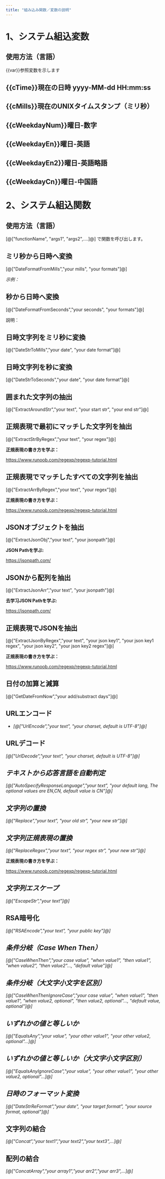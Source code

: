 ```yaml
---
title: "組み込み関数／変数の説明"
---
```


# 1、システム組込変数

## 使用方法（言語）

{{var}}参照変数を示します

## {{cTime}}現在の日時 yyyy-MM-dd HH:mm:ss

## {{cMills}}現在のUNIXタイムスタンプ（ミリ秒）

## {{cWeekdayNum}}曜日-数字

## {{cWeekdayEn}}曜日-英語

## {{cWeekdayEn2}}曜日-英語略語

## {{cWeekdayCn}}曜日-中国語



# 2、システム組込関数

## 使用方法（言語）

\[@\["functionName", "args1", "args2",....]@] で関数を呼び出します。

## ミリ秒から日時へ変換

&#x20;\[@\["DateFormatFromMills","your  mills", "your formats"]@]


*示例：*

## 秒から日時へ変換

&#x20;\[@\["DateFormatFromSeconds","your  seconds", "your formats"]@]

説明：



## 日時文字列をミリ秒に変換

&#x20;\[@\["DateStrToMills","your date", "your date format"]@]



## 日時文字列を秒に変換

&#x20;\[@\["DateStrToSeconds","your date", "your date format"]@]



## 囲まれた文字列の抽出

\[@\["ExtractAroundStr","your text", "your start str", "your end str"]@]



## 正規表現で最初にマッチした文字列を抽出

&#x20;\[@\["ExtractStrByRegex","your text", "your regex"]@]

**正規表現の書き方を学ぶ：**

https://www.runoob.com/regexp/regexp-tutorial.html



## 正規表現でマッチしたすべての文字列を抽出

&#x20;\[@\["ExtractArrByRegex","your text", "your regex"]@]

**正規表現の書き方を学ぶ：**

https://www.runoob.com/regexp/regexp-tutorial.html



## JSONオブジェクトを抽出

&#x20;\[@\["ExtractJsonObj","your text", "your jsonpath"]@]

**JSON Pathを学ぶ:&#x20;**

https://jsonpath.com/



## JSONから配列を抽出

&#x20;\[@\["ExtractJsonArr","your text", "your jsonpath"]@]

**去学习JSON Pathを学ぶ:&#x20;**

https://jsonpath.com/



## 正規表現でJSONを抽出

\[@\["ExtractJsonByRegex","your text", "your json key1", "your json key1 regex", "your json key2", "your json key2 regex"]@]

**正規表現の書き方を学ぶ：**

https://www.runoob.com/regexp/regexp-tutorial.html



## 日付の加算と減算

&#x20;\[@\["GetDateFromNow","your add/substract days"]@]



## URLエンコード

* &#x20;*\[@\["UrlEncode","your text", "your charset, default is UTF-8"]@]*



## URLデコード

&#x20;*\[@\["UrlDecode","your text", "your charset, default is UTF-8"]@]*



## *テキストから応答言語を自動判定*

*\[@\["AutoSpecifyResponseLanguage","your text", "your default lang, The optional values are EN,CN, default value is CN"]@]*



## *文字列の置換*

*&#x20;\[@\["Replace","your text", "your old str", "your new str"]@]*



## *文字列正規表現の置換*

*\[@\["ReplaceRegex","your text", "your regex str", "your new str"]@]*

**正規表現の書き方を学ぶ：**

https://www.runoob.com/regexp/regexp-tutorial.html



## *文字列エスケープ*

*\[@\["EscapeStr","your text"]@]*



## &#x20;RSA暗号化

*\[@\["RSAEncode","your text", "your public key"]@]*





## *条件分岐（Case When Then）*

*&#x20;\[@\["CaseWhenThen","your case value", "when value1", "then value1", "when value2", "then value2"..., "default value"]@]*



## *条件分岐（大文字小文字を区別）*

*&#x20;\[@\["CaseWhenThenIgnoreCase","your case value", "when value1", "then value1", "when value2, optional", "then value2, optional"..., "default value, optional"]@]*



## *いずれかの値と等しいか*

*\[@\["EqualsAny","your value", "your other value1", "your other value2, optional"...]@]*



## *いずれかの値と等しいか（大文字小文字区別）*

*\[@\["EqualsAnyIgnoreCase","your value", "your other value1", "your other value2, optional"...]@]*



## *日時のフォーマット変換*

*&#x20;\[@\["DateStrReFormat","your date", "your target format", "your source format, optional"]@]*



## 文字列の結合

*&#x20;\[@\["Concat","your text1","your text2","your text3",...]@]*





## 配列の結合

*&#x20;\[@\["ConcatArray","your array1","your arr2","your arr3",...]@]*




